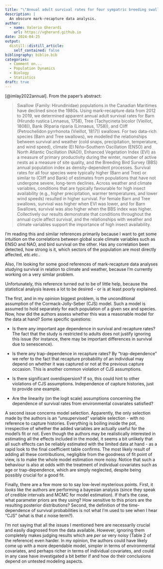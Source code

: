 ```yaml
---
title: "\"Annual adult survival rates for four sympatric breeding swallow species\" by Imlay et al."
description: |
  An obscure mark-recapture data analysis.
author:
  - name: Valerio Gherardi
    url: https://vgherard.github.io
date: 2024-04-25
output:
  distill::distill_article:
    self_contained: false
bibliography: biblio.bib
categories: 
  - Comment on...
  - Population Dynamics
  - Biology
  - Statistics
draft: true
---
```


[@imlay2022annual]. From the paper's abstract:

> Swallow (Family: Hirundinidae) populations in the Canadian Maritimes have declined since the 1980s. Using mark–recapture data from 2012 to 2019, we determined apparent annual adult survival rates for Barn (Hirundo rustica Linnaeus, 1758), Tree (Tachycineta bicolor (Vieillot, 1808)), Bank (Riparia riparia (Linnaeus, 1758)), and Cliff (Petrochelidon pyrrhonota (Vieillot, 1817)) swallows. For two data-rich species (Barn and Tree swallows), we modelled the relationships between survival and weather (cold snaps, precipitation, temperature, and wind speed), climate (El Niño–Southern Oscillation (ENSO) and North Atlantic Oscillation (NAO)), Enhanced Vegetation Index (EVI) as a measure of primary productivity during the winter, number of active nests as a measure of site quality, and the Breeding Bird Survey (BBS) annual population index as density-dependent processes. Survival rates for all four species were typically higher (Barn and Tree) or similar to (Cliff and Bank) of estimates from populations that have not undergone severe, long-term declines. Across weather and climate variables, conditions that are typically favourable for high insect availability (e.g., higher precipitation, warmer temperatures, and lower wind speeds) resulted in higher survival. For female Barn and Tree swallows, survival was higher when EVI was lower, and for Barn Swallows, survival was also higher when the BBS index was higher. Collectively our results demonstrate that conditions throughout the annual cycle affect survival, and the relationships with weather and climate variables support the importance of high insect availability.

I'm reading this and similar references primarily because I want to get some 
intuition on the correlations between global scale climate variables such as 
ENSO and NAO, and bird survival on the other. Has any correlation been detected, 
how strong is it, which sectors of the population are most directly affected, 
*etc.etc.*.

Also, I'm looking for some good references of mark-recapture data analyses 
studying survival in relation to climate and weather, because I'm currently 
working on a very similar problem. 

Unfortunately, this reference turned out to be of little help, because the 
statistical analysis leaves a lot to be desired - or is at least poorly 
explained.

The first, and in my opinion biggest problem, is the unconditional assumption of 
the Cormack-Jolly-Seber (CJS) model. Such a model is assumed to hold separately for 
each population of a given sex and species. Now, how did the authors assess 
whether this was a reasonable model for the data at hand? Some specific 
questions:

* Is there any important age dependence in survival and recapture rates? The 
fact that the study is restricted to adults does not justify ignoring this issue 
(for instance, there may be important differences in survival due to 
senescence).

* Is there any trap-dependence in recapture rates? By "trap-dependence" we refer
to the fact that recapture probability of an individual may depend on whether 
it was captured or not at the previous capture occasion. This is another common 
violation of CJS assumptions.

* Is there significant overdispersion? If so, this could hint to other 
violations of CJS assumptions. Independence of capture histories, just to 
provide one example.

* Are the linearity (on the logit scale) assumptions concerning the dependence 
of survival rates from environmental covariates satisfied?

A second issue concerns model selection. Apparently, the only selection made by
the authors is an "unsupervised" variable selection - with no reference to 
capture histories. Everything is boiling inside the pot, irrespective of whether
the added variables are actually useful for the model's fit or not. Even though
the authors may be realistically interested in estimating all the effects 
included in the model, it seems a bit unlikely that all such effects can be 
reliably estimated with the limited data at hand - as a rapid look to the final
coefficient table confirms. The most likely result of adding all these 
contributions, negligible from the goodness of fit point of view, is to make
the whole model estimation more noisy. Notice that such a behaviour is also at 
odds with the treatment of individual covariates such as age or trap-dependence,
which are simply neglected, despite being possibly crucial for a good fit. 

Finally, there are a few more so to say low-level mysterious points. First, it 
*looks* like the authors are performing a bayesian analysis (since they speak of 
credible intervals and MCMC for model estimation). If that's the case, what 
parameter priors are they using? How sensitive to this priors are the resulting 
posterior distributions? Second, the definition of the time-dependence of 
survival probabilities is not what I'm used to see when I hear "CJS" (what is
that $\varepsilon$ noise term?).

I'm not saying that all the issues I mentioned here are necessarily crucial 
and easily diagnosed from the data available. However, ignoring them completely 
makes judging results which are *per se* very noisy (Table 2 of the reference) 
even harder. In my opinion, the authors could have likely come up with a more 
dependable model, simpler in terms of environmental covariates, and perhaps 
richer in terms of individual covariates, and could in any case have 
investigated a bit better if and how do their conclusions depend on untested 
modeling aspects. 

